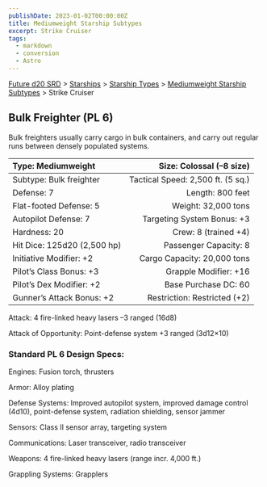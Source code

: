 ```yaml
---
publishDate: 2023-01-02T00:00:00Z
title: Mediumweight Starship Subtypes
excerpt: Strike Cruiser
tags:
  - markdown
  - conversion
  - Astro
---
```






[Future d20 SRD](/#futureD20) > [Starships](future-d20-srd-starships-index) > [Starship Types](future-d20-srd-starships-starship-types-index) > [Mediumweight Starship Subtypes](future-d20-srd-starships-starship-types-mediumweight-starship-subtypes-index) > Strike Cruiser




## Bulk Freighter (PL 6)


Bulk freighters usually carry cargo in bulk containers, and carry out regular runs between densely populated systems.


| Type: Mediumweight | Size: Colossal (–8 size) |
| :-------------------- | --------------------------: |
| Subtype: Bulk freighter | Tactical Speed: 2,500 ft. (5 sq.) |
| Defense: 7 | Length: 800 feet |
| Flat-footed Defense: 5 | Weight: 32,000 tons |
| Autopilot Defense: 7 | Targeting System Bonus: +3 |
| Hardness: 20 | Crew: 8 (trained +4) |
| Hit Dice: 125d20 (2,500 hp) | Passenger Capacity: 8 |
| Initiative Modifier: +2 | Cargo Capacity: 20,000 tons |
| Pilot’s Class Bonus: +3 | Grapple Modifier: +16 |
| Pilot’s Dex Modifier: +2 | Base Purchase DC: 60 |
| Gunner’s Attack Bonus: +2 | Restriction: Restricted (+2) |



Attack: 4 fire-linked heavy lasers –3 ranged (16d8)


Attack of Opportunity: Point-defense system +3 ranged (3d12×10)


### Standard PL 6 Design Specs:


Engines: Fusion torch, thrusters


Armor: Alloy plating


Defense Systems: Improved autopilot system, improved damage control (4d10), point-defense system, radiation shielding, sensor jammer


Sensors: Class II sensor array, targeting system


Communications: Laser transceiver, radio transceiver


Weapons: 4 fire-linked heavy lasers (range incr. 4,000 ft.)


Grappling Systems: Grapplers



